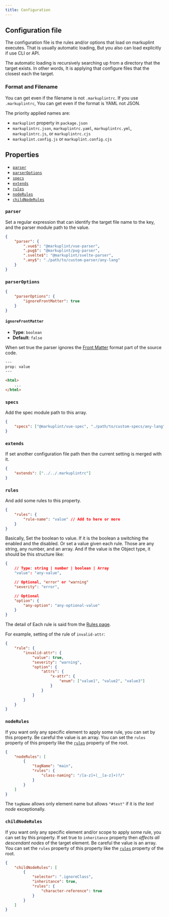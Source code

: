 ```yaml
---
title: Configuration
---
```


## Configuration file

The configuration file is the rules and/or options that load on markuplint executes. That is usually automatic loading, But you also can load explicitly if use CLI or API.

The automatic loading is recursively searching up from a directory that the target exists. In other words, It is applying that configure files that the closest each the target.

### Format and Filename

You can get even if the filename is not `.markuplintrc`. If you use `.markuplintrc`, You can get even if the format is YAML not JSON.

The priority applied names are:

-   `markuplint` property in `package.json`
-   `markuplintrc.json`, `markuplintrc.yaml`, `markuplintrc.yml`, `markuplintrc.js`, or `markuplintrc.cjs`
-   `markuplint.config.js` or `markuplint.config.cjs`

## Properties

-   [`parser`](#parser)
-   [`parserOptions`](#parserOptions)
-   [`specs`](#specs)
-   [`extends`](#extends)
-   [`rules`](#rules)
-   [`nodeRules`](#nodeRules)
-   [`childNodeRules`](#childNodeRules)

### `parser`

Set a regular expression that can identify the target file name to the key, and the parser module path to the value.

```json
{
	"parser": {
		".vue$": "@markuplint/vue-parser",
		".pug$": "@markuplint/pug-parser",
		".svelte$": "@markuplint/svelte-parser",
		".any$": "./path/to/custom-parser/any-lang"
	}
}
```

### `parserOptions`

```json
{
	"parserOptions": {
		"ignoreFrontMatter": true
	}
}
```

#### `ignoreFrontMatter`

-   **Type**: `boolean`
-   **Default**: `false`

When set true the parser ignores the [Front Matter](https://jekyllrb.com/docs/front-matter/) format part of the source code.

```html
---
prop: value
---

<html>
	...
</html>
```

### `specs`

Add the spec module path to this array.

```json
{
	"specs": ["@markuplint/vue-spec", "./path/to/custom-specs/any-lang"]
}
```

### `extends`

If set another configuration file path then the current setting is merged with it.

```json
{
	"extends": ["../../.markuplintrc"]
}
```

### `rules`

And add some rules to this property.

```json
{
	"rules": {
		"rule-name": "value" // Add to here or more
	}
}
```

Basically, Set the boolean to value. If it is the boolean a switching the enabled and the disabled.
Or set a value given each rule. Those are any string, any number, and an array.
And if the value is the Object type, it should be this structure like:

```json
{
	// Type: string | number | boolean | Array
	"value": "any-value",

	// Optional, "error" or "warning"
	"severity": "error",

	// Optional
	"option": {
		"any-option": "any-optional-value"
	}
}
```

The detail of Each rule is said from the [Rules page](/rules).

For example, setting of the rule of `invalid-attr`:

```json
{
	"rule": {
		"invalid-attr": {
			"value": true,
			"severity": "warning",
			"option": {
				"attrs": {
					"x-attr": {
						"enum": ["value1", "value2", "value3"]
					}
				}
			}
		}
	}
}
```

### `nodeRules`

If you want only any specific element to apply some rule, you can set by this property.
Be careful the value is an array.
You can set the `rules` property of this property like the [`rules`](#rules) property of the root.

```json
{
	"nodeRules": [
		{
			"tagName": "main",
			"rules": {
				"class-naming": "/[a-z]+(__[a-z]+)?/"
			}
		}
	]
}
```

The `tagName` allows only element name but allows `"#text"` if it is _the text node_ exceptionally.

### `childNodeRules`

If you want only any specific element and/or scope to apply some rule, you can set by this property.
If set true to `inheritance` property then _affects all descendant nodes_ of the target element.
Be careful the value is an array.
You can set the `rules` property of this property like the [`rules`](#rules) property of the root.

```json
{
	"childNodeRules": [
		{
			"selector": ".ignoreClass",
			"inheritance": true,
			"rules": {
				"character-reference": true
			}
		}
	]
}
```
